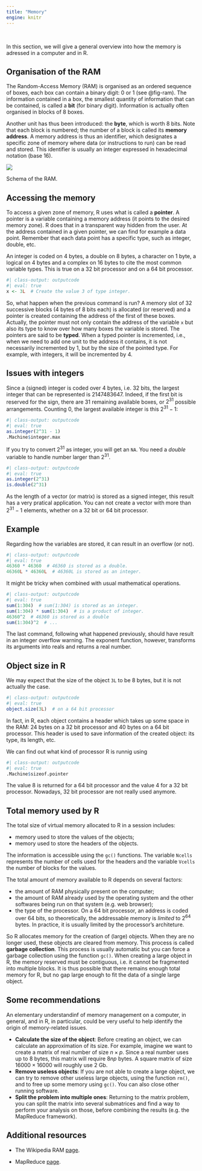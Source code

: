 ```yaml
---
title: "Memory"
engine: knitr
---
```


<br>

In this section, we will give a general overview into how the memory is adressed in a computer and in R.

## Organisation of the RAM

The Random-Access Memory (RAM) is organised as an ordered sequence of boxes, each box can contain a binary digit: $0$ or $1$ (see @fig-ram). The information contained in a box, the smallest quantity of information that can be contained, is called a **bit** (for binary digit). Information is actually often organised in blocks of $8$ boxes.

Another unit has thus been introduced: the **byte**, which is worth $8$ bits. Note that each block is numbered; the number of a block is called its **memory address**. A memory address is thus an identifier, which designates a specific zone of memory where data (or instructions to run) can be read and stored. This identifier is usually an integer expressed in hexadecimal notation (base $16$).

::: {#fig-ram}

![](./figures/RAM.svg)

Schema of the RAM.

:::

## Accessing the memory

To access a given zone of memory, R uses what is called a **pointer**. A pointer is a variable containing a memory address (it points to the desired memory zone). R does that in a transparent way hidden from the user. At the address contained in a given pointer, we can find for example a data point. Remember that each data point has a specific type, such as integer, double, etc.

An integer is coded on $4$ bytes, a double on $8$ bytes, a character on $1$ byte, a logical on $4$ bytes and a complex on $16$ bytes to cite the most common variable types. This is true on a $32$ bit processor and on a $64$ bit processor.

```r
#| class-output: outputcode
#| eval: true
x <- 3L  # Create the value 3 of type integer.
```

So, what happen when the previous command is run? A memory slot of $32$ successive blocks ($4$ bytes of $8$ bits each) is allocated (or reserved) and a pointer is created containing the address of the first of these boxes. Actually, the pointer must not only contain the address of the variable `x` but also its type to know over how many boxes the variable is stored. The pointers are said to be **typed**. When a typed pointer is incremented, i.e., when we need to add one unit to the address it contains, it is not necessarily incremented by $1$, but by the size of the pointed type. For example, with integers, it will be incremented by $4$.


## Issues with integers

Since a (signed) integer is coded over $4$ bytes, i.e. $32$ bits, the largest integer that can be represented is $2147483647$. Indeed, if the first bit is reserved for the sign, there are $31$ remaining available boxes, or $2^{31}$ possible arrangements. Counting $0$, the largest available integer is this $2^{31} - 1$:
```r
#| class-output: outputcode
#| eval: true
as.integer(2^31 - 1)  
.Machine$integer.max
```

If you try to convert $2^{31}$ as integer, you will get an `NA`. You need a *double* variable to handle number larger than $2^{31}$.

```r
#| class-output: outputcode
#| eval: true
as.integer(2^31)  
is.double(2^31)
```

As the length of a vector (or matrix) is stored as a signed integer, this result has a very pratical application. You can not create a vector with more than $2^{31} - 1$ elements, whether on a $32$ bit or $64$ bit processor. 

::: {.callout-note appearance="simple"}

## Example

Regarding how the variables are stored, it can result in an overflow (or not).

```r
#| class-output: outputcode
#| eval: true
46360 * 46360  # 46360 is stored as a double.
46360L * 46360L  # 46360L is stored as an integer.
```

It might be tricky when combined with usual mathematical operations.

```r
#| class-output: outputcode
#| eval: true
sum(1:304)  # sum(1:304) is stored as an integer.
sum(1:304) * sum(1:304)  # is a product of integer.
46360^2  # 46360 is stored as a double
sum(1:304)^2  # ...
```

The last command, following what happened previously, should have result in an integer overflow warning. The exponent function, however, transforms its arguments into reals and returns a real number. 
:::

## Object size in R

We may expect that the size of the object `3L` to be $8$ bytes, but it is not actually the case.

```r
#| class-output: outputcode
#| eval: true
object.size(3L)  # on a 64 bit processor
```

In fact, in R, each object contains a header which takes up some space in the RAM: $24$ bytes on a $32$ bit processor and $40$ bytes on a $64$ bit processor. This header is used to save information of the created object: its type, its length, etc.

We can find out what kind of processor R is runnig using 
```r
#| class-output: outputcode
#| eval: true
.Machine$sizeof.pointer
```

The value $8$ is returned for a $64$ bit processor and the value $4$ for a $32$ bit processor. Nowadays, $32$ bit processor are not really used anymore.


## Total memory used by R

The total size of virtual memory allocated to R in a session includes:

* memory used to store the values of the objects;
* memory used to store the headers of the objects.

The information is accessible using the `gc()` functions. The variable `Ncells` represents the number of cells used for the headers and the variable `Vcells` the number of blocks for the values.

The total amount of memory available to R depends on several factors:

* the amount of RAM physically present on the computer;
* the amount of RAM already used by the operating system and the other softwares being run on that system (e.g. web browser);
* the type of the processor. On a $64$ bit processor, an address is coded over $64$ bits, so theoretically, the addressable memory is *limited* to $2^{64}$ bytes. In practice, it is usually limited by the processor's architeture.

So R allocates memory for the creation of (large) objects. When they are no longer used, these objects are cleared from memory. This process is called **garbage collection**. This process is usually automatic but you can force a garbage collection using the function `gc()`. When creating a large object in R, the memory reserved must be contiguous, i.e. it cannot be fragmented into multiple blocks. It is thus possible that there remains enough total memory for R, but no gap large enough to fit the data of a single large object.

## Some recommendations

An elementary understandinf of memory management on a computer, in general, and in R, in particular, could be very useful to help identify the origin of memory-related issues.

* **Calculate the size of the object**: Before creating an object, we can calculate an approximation of its size. For example, imagine we want to create a matrix of real number of size $n \times p$. Since a real number uses up to $8$ bytes, this matrix will require $8np$ bytes. A square matrix of size $16000 \times 16000$ will roughly use $2$ Gb.
* **Remove useless objects**: If you are not able to create a large object, we can try to remove other useless large objects, using the function `rm()`, and to free up some memory using `gc()`. You can also close other running software.
* **Split the problem into multiple ones**: Returning to the matrix problem, you can split the matrix into several submatrices and find a way to perform your analysis on those, before combining the results (e.g. the MapReduce framework).

## Additional resources

* The Wikipedia RAM [page](https://en.wikipedia.org/wiki/Random-access_memory).

* MapReduce [page](https://www.databricks.com/glossary/mapreduce).
